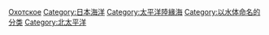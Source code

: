 {{DEFAULTSORT:Okhotsk}}
{{Commonscat|Sea of Okhotsk}}

[[Category:俄羅斯海域|Охотское]]
[[Category:日本海洋|Category:日本海洋]]
[[Category:太平洋陸緣海|Category:太平洋陸緣海]]
[[Category:以水体命名的分类|Category:以水体命名的分类]]
[[Category:北太平洋|Category:北太平洋]]